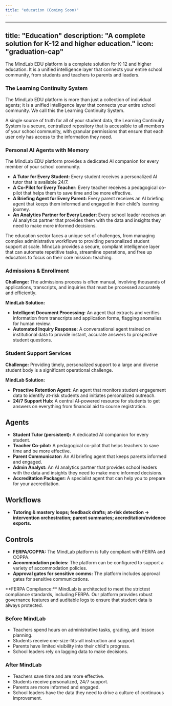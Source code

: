 ```yaml
---
title: "education (Coming Soon)"
---
```

---
title: "Education"
description: "A complete solution for K-12 and higher education."
icon: "graduation-cap"
---

The MindLab EDU platform is a complete solution for K-12 and higher education. It is a unified intelligence layer that connects your entire school community, from students and teachers to parents and leaders.

### The Learning Continuity System

The MindLab EDU platform is more than just a collection of individual agents; it is a unified intelligence layer that connects your entire school community. We call this the Learning Continuity System.

A single source of truth for all of your student data, the Learning Continuity System is a secure, centralized repository that is accessible to all members of your school community, with granular permissions that ensure that each user only has access to the information they need.

### Personal AI Agents with Memory

The MindLab EDU platform provides a dedicated AI companion for every member of your school community.

-   **A Tutor for Every Student:** Every student receives a personalized AI tutor that is available 24/7.
-   **A Co-Pilot for Every Teacher:** Every teacher receives a pedagogical co-pilot that helps them to save time and be more effective.
-   **A Briefing Agent for Every Parent:** Every parent receives an AI briefing agent that keeps them informed and engaged in their child's learning journey.
-   **An Analytics Partner for Every Leader:** Every school leader receives an AI analytics partner that provides them with the data and insights they need to make more informed decisions.

The education sector faces a unique set of challenges, from managing complex administrative workflows to providing personalized student support at scale. MindLab provides a secure, compliant intelligence layer that can automate repetitive tasks, streamline operations, and free up educators to focus on their core mission: teaching.

### Admissions & Enrollment

**Challenge:** The admissions process is often manual, involving thousands of applications, transcripts, and inquiries that must be processed accurately and efficiently.

**MindLab Solution:**
- **Intelligent Document Processing:** An agent that extracts and verifies information from transcripts and application forms, flagging anomalies for human review.
- **Automated Inquiry Response:** A conversational agent trained on institutional data to provide instant, accurate answers to prospective student questions.

### Student Support Services

**Challenge:** Providing timely, personalized support to a large and diverse student body is a significant operational challenge.

**MindLab Solution:**
- **Proactive Retention Agent:** An agent that monitors student engagement data to identify at-risk students and initiates personalized outreach.
- **24/7 Support Hub:** A central AI-powered resource for students to get answers on everything from financial aid to course registration.

## Agents

-   **Student Tutor (persistent):** A dedicated AI companion for every student.
-   **Teacher Co-pilot:** A pedagogical co-pilot that helps teachers to save time and be more effective.
-   **Parent Communicator:** An AI briefing agent that keeps parents informed and engaged.
-   **Admin Analyst:** An AI analytics partner that provides school leaders with the data and insights they need to make more informed decisions.
-   **Accreditation Packager:** A specialist agent that can help you to prepare for your accreditation.

## Workflows

-   **Tutoring & mastery loops; feedback drafts; at-risk detection → intervention orchestration; parent summaries; accreditation/evidence exports.**

## Controls

-   **FERPA/COPPA:** The MindLab platform is fully compliant with FERPA and COPPA.
-   **Accommodation policies:** The platform can be configured to support a variety of accommodation policies.
-   **Approval gates for sensitive comms:** The platform includes approval gates for sensitive communications.

<Note>
**FERPA Compliance:** MindLab is architected to meet the strictest compliance standards, including FERPA. Our platform provides robust governance features and auditable logs to ensure that student data is always protected.
</Note>

### Before MindLab

-   Teachers spend hours on administrative tasks, grading, and lesson planning.
-   Students receive one-size-fits-all instruction and support.
-   Parents have limited visibility into their child's progress.
-   School leaders rely on lagging data to make decisions.

### After MindLab

-   Teachers save time and are more effective.
-   Students receive personalized, 24/7 support.
-   Parents are more informed and engaged.
-   School leaders have the data they need to drive a culture of continuous improvement.